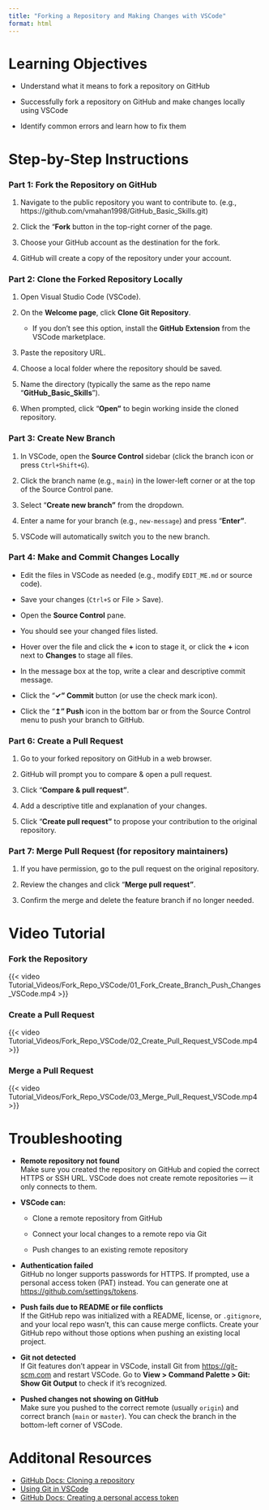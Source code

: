 ```yaml
---
title: "Forking a Repository and Making Changes with VSCode"
format: html
---
```


# Learning Objectives {.unnumbered}

-   Understand what it means to fork a repository on GitHub

-   Successfully fork a repository on GitHub and make changes locally using VSCode

-   Identify common errors and learn how to fix them

# Step-by-Step Instructions {.unnumbered}

### Part 1: Fork the Repository on GitHub {.unnumbered}

1.  Navigate to the public repository you want to contribute to. (e.g., https://github.com/vmahan1998/GitHub_Basic_Skills.git)

2.  Click the "**Fork** button in the top-right corner of the page.

3.  Choose your GitHub account as the destination for the fork.

4.  GitHub will create a copy of the repository under your account.

### Part 2: Clone the Forked Repository Locally {.unnumbered}

1.  Open Visual Studio Code (VSCode).

2.  On the **Welcome page**, click **Clone Git Repository**.

    -   If you don’t see this option, install the **GitHub** **Extension** from the VSCode marketplace.

3.  Paste the repository URL.

4.  Choose a local folder where the repository should be saved.

5.  Name the directory (typically the same as the repo name "**GitHub_Basic_Skills**").

6.  When prompted, click "**Open"** to begin working inside the cloned repository.

### Part 3: Create New Branch {.unnumbered}

1.  In VSCode, open the **Source Control** sidebar (click the branch icon or press `Ctrl+Shift+G`).

2.  Click the branch name (e.g., `main`) in the lower-left corner or at the top of the Source Control pane.

3.  Select "**Create new branch"** from the dropdown.

4.  Enter a name for your branch (e.g., `new-message`) and press "**Enter"**.

5.  VSCode will automatically switch you to the new branch.

### Part 4: Make and Commit Changes Locally {.unnumbered}

-   Edit the files in VSCode as needed (e.g., modify `EDIT_ME.md` or source code).

<!-- -->

-   Save your changes (`Ctrl+S` or File \> Save).

<!-- -->

-   Open the **Source Control** pane.

<!-- -->

-   You should see your changed files listed.

<!-- -->

-   Hover over the file and click the **+** icon to stage it, or click the **+** icon next to **Changes** to stage all files.

<!-- -->

-   In the message box at the top, write a clear and descriptive commit message.

<!-- -->

-   Click the "**✓" Commit** button (or use the check mark icon).

<!-- -->

-   Click the "**↥" Push** icon in the bottom bar or from the Source Control menu to push your branch to GitHub.

### Part 6: Create a Pull Request {.unnumbered}

1.  Go to your forked repository on GitHub in a web browser.

2.  GitHub will prompt you to compare & open a pull request.

3.  Click "**Compare & pull request"**.

4.  Add a descriptive title and explanation of your changes.

5.  Click "**Create pull request"** to propose your contribution to the original repository.

### Part 7: Merge Pull Request (for repository maintainers) {.unnumbered}

1.  If you have permission, go to the pull request on the original repository.

2.  Review the changes and click "**Merge pull request"**.

3.  Confirm the merge and delete the feature branch if no longer needed.

# Video Tutorial {.unnumbered}

### Fork the Repository {.unnumbered}

{{< video Tutorial_Videos/Fork_Repo_VSCode/01_Fork_Create_Branch_Push_Changes_VSCode.mp4 >}}

### Create a Pull Request {.unnumbered}

{{< video Tutorial_Videos/Fork_Repo_VSCode/02_Create_Pull_Request_VSCode.mp4 >}}

### Merge a Pull Request {.unnumbered}

{{< video Tutorial_Videos/Fork_Repo_VSCode/03_Merge_Pull_Request_VSCode.mp4 >}}

# Troubleshooting {.unnumbered}

-   **Remote repository not found**\
    Make sure you created the repository on GitHub and copied the correct HTTPS or SSH URL. VSCode does not create remote repositories — it only connects to them.

-   **VSCode can:**

    -   Clone a remote repository from GitHub

    -   Connect your local changes to a remote repo via Git

    -   Push changes to an existing remote repository

-   **Authentication failed**\
    GitHub no longer supports passwords for HTTPS. If prompted, use a personal access token (PAT) instead. You can generate one at <https://github.com/settings/tokens>.

-   **Push fails due to README or file conflicts**\
    If the GitHub repo was initialized with a README, license, or `.gitignore`, and your local repo wasn’t, this can cause merge conflicts. Create your GitHub repo without those options when pushing an existing local project.

-   **Git not detected**\
    If Git features don’t appear in VSCode, install Git from <https://git-scm.com> and restart VSCode. Go to **View \> Command Palette \> Git: Show Git Output** to check if it’s recognized.

-   **Pushed changes not showing on GitHub**\
    Make sure you pushed to the correct remote (usually `origin`) and correct branch (`main` or `master`). You can check the branch in the bottom-left corner of VSCode.

# Additonal Resources {.unnumbered}

-   [GitHub Docs: Cloning a repository](https://docs.github.com/en/repositories/creating-and-managing-repositories/cloning-a-repository)
-   [Using Git in VSCode](https://code.visualstudio.com/docs/sourcecontrol/overview)
-   [GitHub Docs: Creating a personal access token](https://docs.github.com/en/authentication/keeping-your-account-and-data-secure/creating-a-personal-access-token)
